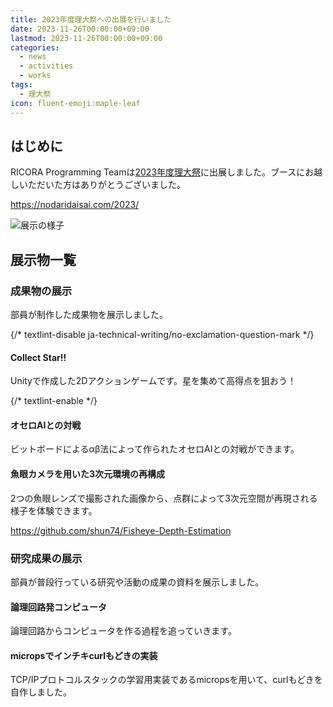 ```yaml
---
title: 2023年度理大祭への出展を行いました
date: 2023-11-26T00:00:00+09:00
lastmod: 2023-11-26T00:00:00+09:00
categories:
  - news
  - activities
  - works
tags:
  - 理大祭
icon: fluent-emoji:maple-leaf
---
```


## はじめに

RICORA Programming Teamは[2023年度理大祭](https://nodaridaisai.com/2023/)に出展しました。ブースにお越しいただいた方はありがとうございました。

https://nodaridaisai.com/2023/

![展示の様子](https://github.com/ricora/alg.tus-ricora.com/assets/52315048/23c6cc57-ebe9-424c-bdaa-ca25bdd02829)

## 展示物一覧

### 成果物の展示

部員が制作した成果物を展示しました。

{/* textlint-disable ja-technical-writing/no-exclamation-question-mark */}

#### Collect Star!!

Unityで作成した2Dアクションゲームです。星を集めて高得点を狙おう！

{/* textlint-enable */}

#### オセロAIとの対戦

ビットボードによるαβ法によって作られたオセロAIとの対戦ができます。

#### 魚眼カメラを用いた3次元環境の再構成

2つの魚眼レンズで撮影された画像から、点群によって3次元空間が再現される様子を体験できます。

https://github.com/shun74/Fisheye-Depth-Estimation

### 研究成果の展示

部員が普段行っている研究や活動の成果の資料を展示しました。

#### 論理回路発コンピュータ

論理回路からコンピュータを作る過程を追っていきます。

#### micropsでインチキcurlもどきの実装

TCP/IPプロトコルスタックの学習用実装であるmicropsを用いて、curlもどきを自作しました。
